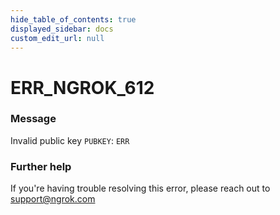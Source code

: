 ```yaml
---
hide_table_of_contents: true
displayed_sidebar: docs
custom_edit_url: null
---
```



# ERR_NGROK_612

### Message
Invalid public key `PUBKEY`: `ERR`

### Further help
If you're having trouble resolving this error, please reach out to [support@ngrok.com](mailto:support@ngrok.com?subject=Help%20with%20ERR_NGROK_612)


<ErrorDetails error='err_ngrok_612' />
